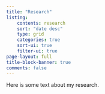 ```yaml
---
title: "Research"
listing:
    contents: research
    sort: "date desc"
    type: grid
    categories: true
    sort-ui: true
    filter-ui: true 
page-layout: full
title-block-banner: true
comments: false
---
```


Here is some text about my research.
